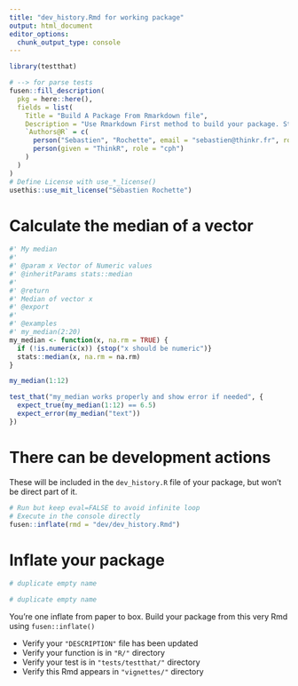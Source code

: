 ```yaml
---
title: "dev_history.Rmd for working package"
output: html_document
editor_options: 
  chunk_output_type: console
---
```


```r
library(testthat)
```

<!--
# Description of your package

This will fill the description of your package.
-->

```r
# --> for parse tests
fusen::fill_description(
  pkg = here::here(),
  fields = list(
    Title = "Build A Package From Rmarkdown file",
    Description = "Use Rmarkdown First method to build your package. Start your package with documentation. Everything can be set from a Rmarkdown file in your project.",
    `Authors@R` = c(
      person("Sebastien", "Rochette", email = "sebastien@thinkr.fr", role = c("aut", "cre"), comment = c(ORCID = "0000-0002-1565-9313")),
      person(given = "ThinkR", role = "cph")
    )
  )
)
# Define License with use_*_license()
usethis::use_mit_license("Sébastien Rochette")
```

# Calculate the median of a vector

```r
#' My median
#'
#' @param x Vector of Numeric values
#' @inheritParams stats::median
#'
#' @return
#' Median of vector x
#' @export
#'
#' @examples
#' my_median(2:20)
my_median <- function(x, na.rm = TRUE) {
  if (!is.numeric(x)) {stop("x should be numeric")}
  stats::median(x, na.rm = na.rm)
}
```

```r
my_median(1:12)
```

```r
test_that("my_median works properly and show error if needed", {
  expect_true(my_median(1:12) == 6.5)
  expect_error(my_median("text"))
})
```

# There can be development actions

These will be included in the `dev_history.R` file of your package, but won't be direct part of it.

```r
# Run but keep eval=FALSE to avoid infinite loop
# Execute in the console directly
fusen::inflate(rmd = "dev/dev_history.Rmd")
```


# Inflate your package

```r
# duplicate empty name
```

```r
# duplicate empty name
```


You're one inflate from paper to box.
Build your package from this very Rmd using `fusen::inflate()`

- Verify your `"DESCRIPTION"` file has been updated
- Verify your function is in `"R/"` directory
- Verify your test is in `"tests/testthat/"` directory
- Verify this Rmd appears in `"vignettes/"` directory
